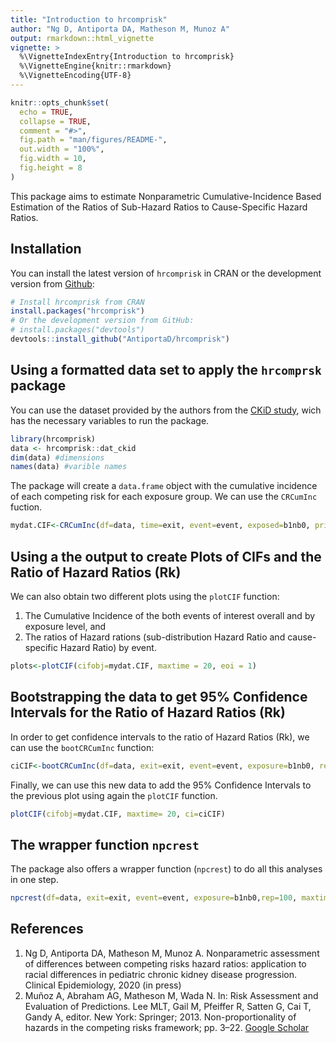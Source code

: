 ```yaml
---
title: "Introduction to hrcomprisk"
author: "Ng D, Antiporta DA, Matheson M, Munoz A"
output: rmarkdown::html_vignette
vignette: >
  %\VignetteIndexEntry{Introduction to hrcomprisk}
  %\VignetteEngine{knitr::rmarkdown}
  %\VignetteEncoding{UTF-8}
---
```


```r
knitr::opts_chunk$set(
  echo = TRUE,
  collapse = TRUE,
  comment = "#>",
  fig.path = "man/figures/README-",
  out.width = "100%",
  fig.width = 10,
  fig.height = 8
)
```
<!-- badges: start -->
<!-- badges: end -->

This package aims to estimate Nonparametric Cumulative-Incidence Based Estimation of the Ratios of Sub-Hazard Ratios to Cause-Specific Hazard Ratios.

## Installation

You can install the latest version of `hrcomprisk` in CRAN or the development version from [Github](https://github.com/AntiportaD/hrcomprisk):

``` r
# Install hrcomprisk from CRAN
install.packages("hrcomprisk")
# Or the development version from GitHub:
# install.packages("devtools")
devtools::install_github("AntiportaD/hrcomprisk")
```

## Using a formatted data set to apply the `hrcomprsk` package

You can use the dataset provided by the authors from the [CKiD study](https://statepi.jhsph.edu/ckid/), wich has the necessary variables to run the package.

```r
library(hrcomprisk)
data <- hrcomprisk::dat_ckid
dim(data) #dimensions
names(data) #varible names
```

The package will create a `data.frame` object with the cumulative incidence of each competing risk for each exposure group. We can use the `CRCumInc` fuction.

```r
mydat.CIF<-CRCumInc(df=data, time=exit, event=event, exposed=b1nb0, print.attr=T)
```

## Using a the output to create Plots of CIFs and the Ratio of Hazard Ratios (Rk) 

We can also obtain two different plots using the `plotCIF` function: 

1. The Cumulative Incidence of the both events of interest overall and by exposure level, and 
2. The ratios of Hazard rations (sub-distribution Hazard Ratio and cause-specific Hazard Ratio) by event.

```r
plots<-plotCIF(cifobj=mydat.CIF, maxtime = 20, eoi = 1)
```

## Bootstrapping the data to get 95% Confidence Intervals for the Ratio of Hazard Ratios (Rk) 

In order to get confidence intervals to the ratio of Hazard Ratios (Rk), we can use the `bootCRCumInc` function:
```r
ciCIF<-bootCRCumInc(df=data, exit=exit, event=event, exposure=b1nb0, rep=100, print.attr=T)
```

Finally, we can use this new data to add the 95% Confidence Intervals to the previous plot using again the `plotCIF` function.

```r
plotCIF(cifobj=mydat.CIF, maxtime= 20, ci=ciCIF)
```

## The wrapper function `npcrest` 

The package also offers a wrapper function (`npcrest`) to do all this analyses in one step.

```r
npcrest(df=data, exit=exit, event=event, exposure=b1nb0,rep=100, maxtime=20, print.attr=T)
```

## References

1. Ng D, Antiporta DA, Matheson M, Munoz A. Nonparametric assessment of differences between competing risks hazard ratios: application to racial differences in pediatric chronic kidney disease progression. Clinical Epidemiology, 2020 (in press)
2. Muñoz A, Abraham AG, Matheson M, Wada N. In: Risk Assessment and Evaluation of Predictions. Lee MLT, Gail M, Pfeiffer R, Satten G, Cai T, Gandy A, editor. New York: Springer; 2013. Non-proportionality of hazards in the competing risks framework; pp. 3–22. [Google Scholar](https://link.springer.com/chapter/10.1007/978-1-4614-8981-8_1)

